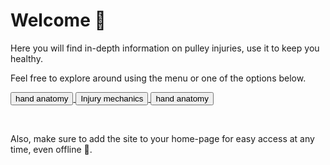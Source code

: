 # Welcome 👋

Here you will find in-depth information on pulley injuries, use it to keep you healthy.

Feel free to explore around using the menu or one of the options below.

[ <button> hand anatomy </button> ](/anatomy/bones)
[ <button> Injury mechanics </button> ](/injury/injury-mechanics)
[ <button> hand anatomy </button> ](/anatomy/bones)

<br />

Also, make sure to add the site to your home-page for easy access at any time, even offline 📴.
